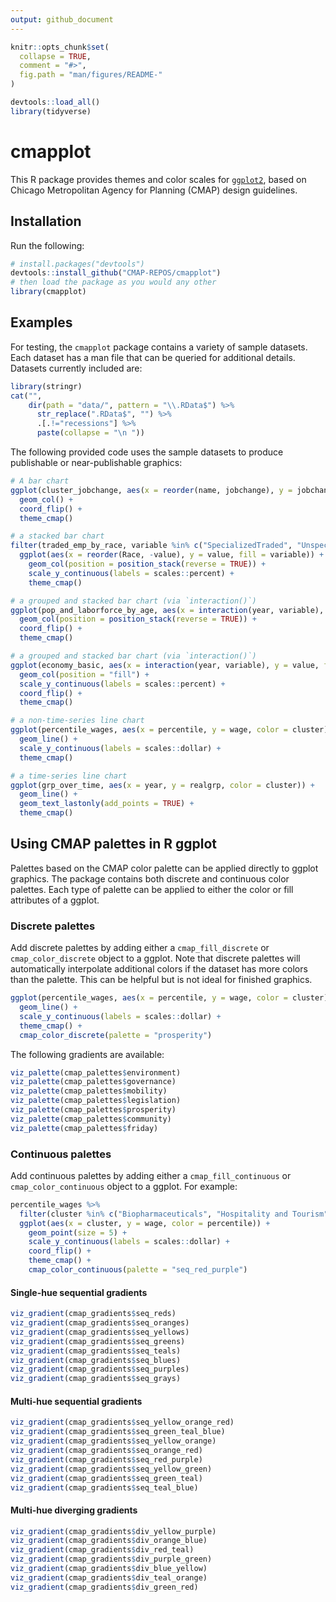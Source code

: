 ```yaml
---
output: github_document
---
```


```r
knitr::opts_chunk$set(
  collapse = TRUE,
  comment = "#>",
  fig.path = "man/figures/README-"
)

devtools::load_all()
library(tidyverse)
```

# cmapplot

This R package provides themes and color scales for [`ggplot2`](https://github.com/tidyverse/ggplot2), based on Chicago Metropolitan Agency for Planning (CMAP) design guidelines.


## Installation

Run the following:

```r
# install.packages("devtools")
devtools::install_github("CMAP-REPOS/cmapplot")
# then load the package as you would any other
library(cmapplot)
```


## Examples

For testing, the `cmapplot` package contains a variety of sample datasets. Each dataset has a man file that can be queried for additional details. Datasets currently included are:
```r
library(stringr)
cat("",
    dir(path = "data/", pattern = "\\.RData$") %>% 
      str_replace(".RData$", "") %>% 
      .[.!="recessions"] %>% 
      paste(collapse = "\n "))
```

The following provided code uses the sample datasets to produce publishable or near-publishable graphics:
```r
# A bar chart
ggplot(cluster_jobchange, aes(x = reorder(name, jobchange), y = jobchange, fill = category)) +
  geom_col() +
  coord_flip() +
  theme_cmap()
```

```r
# a stacked bar chart
filter(traded_emp_by_race, variable %in% c("SpecializedTraded", "UnspecializedTraded")) %>%
  ggplot(aes(x = reorder(Race, -value), y = value, fill = variable)) +
    geom_col(position = position_stack(reverse = TRUE)) +
    scale_y_continuous(labels = scales::percent) +
    theme_cmap()
```

```r
# a grouped and stacked bar chart (via `interaction()`)
ggplot(pop_and_laborforce_by_age, aes(x = interaction(year, variable), y = value, fill = age)) +
  geom_col(position = position_stack(reverse = TRUE)) +
  coord_flip() +
  theme_cmap()
```

```r
# a grouped and stacked bar chart (via `interaction()`)
ggplot(economy_basic, aes(x = interaction(year, variable), y = value, fill = sector)) +
  geom_col(position = "fill") +
  scale_y_continuous(labels = scales::percent) +
  coord_flip() +
  theme_cmap()
```

```r
# a non-time-series line chart
ggplot(percentile_wages, aes(x = percentile, y = wage, color = cluster)) +
  geom_line() +
  scale_y_continuous(labels = scales::dollar) +
  theme_cmap()
```

```r
# a time-series line chart
ggplot(grp_over_time, aes(x = year, y = realgrp, color = cluster)) +
  geom_line() +
  geom_text_lastonly(add_points = TRUE) +
  theme_cmap()

```


## Using CMAP palettes in R ggplot

Palettes based on the CMAP color palette can be applied directly to ggplot graphics. The package contains both discrete and continuous color palettes. Each type of palette can be applied to either the color or fill attributes of a ggplot.

### Discrete palettes

Add discrete palettes by adding either a `cmap_fill_discrete` or `cmap_color_discrete` object to a ggplot. Note that discrete palettes will automatically interpolate additional colors if the dataset has more colors than the palette. This can be helpful but is not ideal for finished graphics.

```r
ggplot(percentile_wages, aes(x = percentile, y = wage, color = cluster)) +
  geom_line() +
  scale_y_continuous(labels = scales::dollar) +
  theme_cmap() +
  cmap_color_discrete(palette = "prosperity")
```

The following gradients are available:

```r
viz_palette(cmap_palettes$environment)
viz_palette(cmap_palettes$governance)
viz_palette(cmap_palettes$mobility)
viz_palette(cmap_palettes$legislation)
viz_palette(cmap_palettes$prosperity)
viz_palette(cmap_palettes$community)
viz_palette(cmap_palettes$friday)
```


### Continuous palettes

Add continuous palettes by adding either a `cmap_fill_continuous` or `cmap_color_continuous` object to a ggplot. For example:

```r
percentile_wages %>% 
  filter(cluster %in% c("Biopharmaceuticals", "Hospitality and Tourism", "Paper and Packaging")) %>% 
  ggplot(aes(x = cluster, y = wage, color = percentile)) +
    geom_point(size = 5) +
    scale_y_continuous(labels = scales::dollar) +
    coord_flip() +
    theme_cmap() +
    cmap_color_continuous(palette = "seq_red_purple")
```

#### Single-hue sequential gradients

```r
viz_gradient(cmap_gradients$seq_reds)
viz_gradient(cmap_gradients$seq_oranges)
viz_gradient(cmap_gradients$seq_yellows)
viz_gradient(cmap_gradients$seq_greens)
viz_gradient(cmap_gradients$seq_teals)
viz_gradient(cmap_gradients$seq_blues)
viz_gradient(cmap_gradients$seq_purples)
viz_gradient(cmap_gradients$seq_grays)
```

#### Multi-hue sequential gradients

```r
viz_gradient(cmap_gradients$seq_yellow_orange_red)
viz_gradient(cmap_gradients$seq_green_teal_blue)
viz_gradient(cmap_gradients$seq_yellow_orange)
viz_gradient(cmap_gradients$seq_orange_red)
viz_gradient(cmap_gradients$seq_red_purple)
viz_gradient(cmap_gradients$seq_yellow_green)
viz_gradient(cmap_gradients$seq_green_teal)
viz_gradient(cmap_gradients$seq_teal_blue)
```

#### Multi-hue diverging gradients

```r
viz_gradient(cmap_gradients$div_yellow_purple)
viz_gradient(cmap_gradients$div_orange_blue)
viz_gradient(cmap_gradients$div_red_teal)
viz_gradient(cmap_gradients$div_purple_green)
viz_gradient(cmap_gradients$div_blue_yellow)
viz_gradient(cmap_gradients$div_teal_orange)
viz_gradient(cmap_gradients$div_green_red)
```
